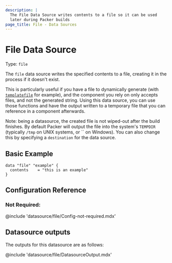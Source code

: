 ```yaml
---
description: |
  The File Data Source writes contents to a file so it can be used
  later during Packer builds
page_title: File - Data Sources
---
```


<BadgesHeader>
  <PluginBadge type="official" />
</BadgesHeader>

# File Data Source

Type: `file`

The `file` data source writes the specified contents to a file, creating it in the process if it doesn't exist.

This is particularly useful if you have a file to dynamically generate (with [`templatefile`](/packer/docs/templates/hcl_templates/functions/file/templatefile) for example), and the component you
rely on only accepts files, and not the generated string.
Using this data source, you can use those functions and have the output written to a temporary file that you can
reference in a component afterwards.

Note: being a datasource, the created file is not wiped-out after the build finishes. By default Packer will output
the file into the system's `TEMPDIR` (typically `/tmp` on UNIX systems, or `` on Windows).
You can also change this by specifying a `destination` for the data source.

## Basic Example

```hcl
data "file" "example" {
  contents    = "this is an example"
}
```

## Configuration Reference

### Not Required:

@include 'datasource/file/Config-not-required.mdx'

## Datasource outputs

The outputs for this datasource are as follows:

@include 'datasource/file/DatasourceOutput.mdx'
